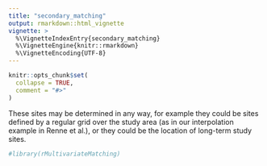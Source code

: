 ```yaml
---
title: "secondary_matching"
output: rmarkdown::html_vignette
vignette: >
  %\VignetteIndexEntry{secondary_matching}
  %\VignetteEngine{knitr::rmarkdown}
  %\VignetteEncoding{UTF-8}
---
```


```r
knitr::opts_chunk$set(
  collapse = TRUE,
  comment = "#>"
)
```


 These sites may be determined in any way, for example they could be sites defined by a regular grid over the study area (as in our interpolation example in Renne et al.), or they could be the location of long-term study sites.

```r
#library(rMultivariateMatching)
```
